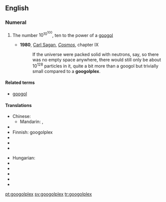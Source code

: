 ==English==

===Numeral===
{{infl|en|numeral|plural|googolplexes}}

# {{cardinal|lang=en}} The number <math>10^{10^{100}}</math>, ten to the power of a [[googol]]
#* '''1980''', [[w:Carl Sagan|Carl Sagan]], ''[[w:Cosmos (book)|Cosmos]]'', chapter IX
#*: If the universe were packed solid with neutrons, say, so there was no empty space anywhere, there would still only be about 10<sup>128</sup> particles in it, quite a bit more than a googol but trivially small compared to a '''googolplex'''.

====Related terms====
* [[googol]]

====Translations====
{{trans-top}}
* Chinese:
** Mandarin: {{t|zh|古戈爾普勒克斯|sc=Hani}}, {{t|zh|古戈尔普勒克斯|tr=gǔgēěr pǔlēikèsī|sc=Hani}}
* {{trreq|Dutch}}
* Finnish: googolplex
* {{trreq|French}}
* {{trreq|German}}
* {{trreq|Greek}}
{{trans-mid}}
* Hungarian: {{t|hu|googolplex}}
* {{trreq|Japanese}}
* {{trreq|Portuguese}}
* {{trreq|Russian}}
* {{trreq|Spanish}}
* {{trreq|Thai}}
{{trans-bottom}}

[[pt:googolplex]]
[[sv:googolplex]]
[[tr:googolplex]]